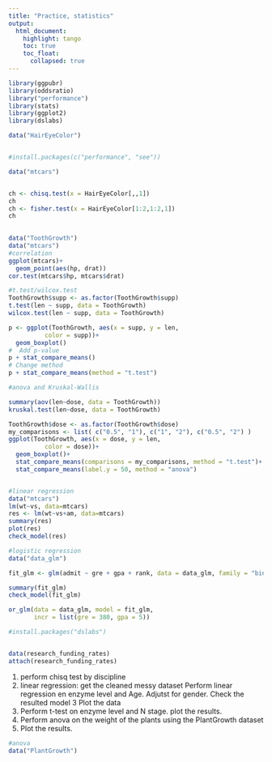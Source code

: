 ```yaml
---
title: "Practice, statistics"
output: 
  html_document:
    highlight: tango
    toc: true
    toc_float:
      collapsed: true
---
```


```r

library(ggpubr)
library(oddsratio)
library("performance")
library(stats)
library(ggplot2)
library(dslabs)

data("HairEyeColor")


#install.packages(c("performance", "see"))

data("mtcars")


ch <- chisq.test(x = HairEyeColor[,,1])
ch
ch <- fisher.test(x = HairEyeColor[1:2,1:2,1])
ch
 

data("ToothGrowth")
data("mtcars")
#correlation
ggplot(mtcars)+
  geom_point(aes(hp, drat))
cor.test(mtcars$hp, mtcars$drat)

#t.test/wilcox.test
ToothGrowth$supp <- as.factor(ToothGrowth$supp)
t.test(len ~ supp, data = ToothGrowth)
wilcox.test(len ~ supp, data = ToothGrowth)

p <- ggplot(ToothGrowth, aes(x = supp, y = len,
          color = supp))+
  geom_boxplot()
#  Add p-value
p + stat_compare_means()
# Change method
p + stat_compare_means(method = "t.test")

#anova and Kruskal-Wallis

summary(aov(len~dose, data = ToothGrowth))
kruskal.test(len~dose, data = ToothGrowth)

ToothGrowth$dose <- as.factor(ToothGrowth$dose)
my_comparisons <- list( c("0.5", "1"), c("1", "2"), c("0.5", "2") )
ggplot(ToothGrowth, aes(x = dose, y = len,
          color = dose))+
  geom_boxplot()+ 
  stat_compare_means(comparisons = my_comparisons, method = "t.test")+ # Add pairwise comparisons p-value
  stat_compare_means(label.y = 50, method = "anova") 


#linear regression
data("mtcars")
lm(wt~vs, data=mtcars)
res <- lm(wt~vs+am, data=mtcars)
summary(res)
plot(res)
check_model(res)

#logistic regression
data("data_glm")

fit_glm <- glm(admit ~ gre + gpa + rank, data = data_glm, family = "binomial") 

summary(fit_glm)
check_model(fit_glm)

or_glm(data = data_glm, model = fit_glm, 
       incr = list(gre = 380, gpa = 5))


```
```r
#install.packages("dslabs")


data(research_funding_rates)
attach(research_funding_rates)


```
1. perform chisq test by discipline
2. linear regression:
get the cleaned messy dataset
Perform linear regression en enzyme level and Age. Adjutst for gender.
Check the resulted model
3 Plot the data
4. Perform t-test on enzyme level and N stage.
plot the results.
5. Perform anova on the weight of the plants using the PlantGrowth dataset
6. Plot the results.



```r
#anova
data("PlantGrowth")


```





